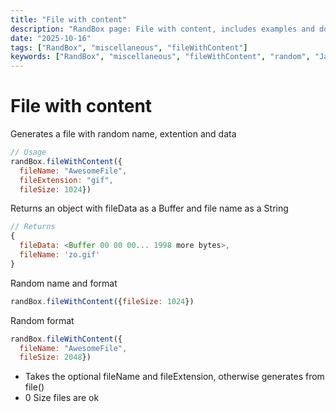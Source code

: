 ```yaml
---
title: "File with content"
description: "RandBox page: File with content, includes examples and docs."
date: "2025-10-16"
tags: ["RandBox", "miscellaneous", "fileWithContent"]
keywords: ["RandBox", "miscellaneous", "fileWithContent", "random", "JavaScript", "MDX"]
---
```


# File with content

Generates a file with random name, extention and data
```js
// Usage
randBox.fileWithContent({
  fileName: "AwesomeFile",
  fileExtension: "gif",
  fileSize: 1024})

```

Returns an object with fileData as a Buffer and file name as a String
```js
// Returns
{
  fileData: <Buffer 00 00 00... 1998 more bytes>,
  fileName: 'zo.gif'
}
```

Random name and format
```js
randBox.fileWithContent({fileSize: 1024})

```
Random format
```js
randBox.fileWithContent({
  fileName: "AwesomeFile",
  fileSize: 2048})
```
* Takes the optional fileName and fileExtension, otherwise generates from file()
* 0 Size files are ok


